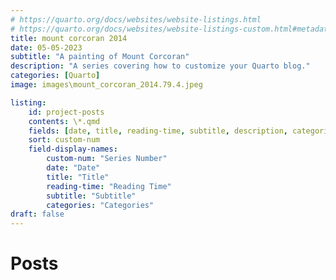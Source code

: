 ```yaml
---
# https://quarto.org/docs/websites/website-listings.html
# https://quarto.org/docs/websites/website-listings-custom.html#metadata-file-listings
title: mount corcoran 2014
date: 05-05-2023
subtitle: "A painting of Mount Corcoran"
description: "A series covering how to customize your Quarto blog."
categories: [Quarto]
image: images\mount_corcoran_2014.79.4.jpeg

listing: 
    id: project-posts
    contents: \*.qmd
    fields: [date, title, reading-time, subtitle, description, categories, custom-blank, custom-num, image]
    sort: custom-num
    field-display-names: 
        custom-num: "Series Number"
        date: "Date"
        title: "Title"
        reading-time: "Reading Time"
        subtitle: "Subtitle"
        categories: "Categories"
draft: false
---
```


# Posts

::: {#project-posts}
:::